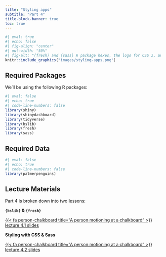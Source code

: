 ```yaml
---
title: "Styling apps"
subtitle: "Part 4"
title-block-banner: true
toc: true
---
```


```r
#| eval: true 
#| echo: false
#| fig-align: "center"
#| out-width: "50%" 
#| fig-alt: "{fresh} and {sass} R package hexes, the logo for CSS 3, and text that reads '{bslib}`"
knitr::include_graphics("images/styling-apps.png")
```

## Required Packages

We'll be using the following R packages: 

```r
#| eval: false
#| echo: true
#| code-line-numbers: false
library(shiny)
library(shinydashboard)
library(tidyverse)
library(bslib)
library(fresh)
library(sass)
```

## Required Data

```r
#| eval: false
#| echo: true
#| code-line-numbers: false
library(palmerpenguins)
```


## Lecture Materials

Part 4 is broken down into two lessons:

::: {.grid}

::: {.g-col-12 .g-col-md-6}
::: {.center-text}
[**`{bslib}` & `{fresh}`**]{.teal-text .body-text-m}

[{{< fa person-chalkboard title="A person motioning at a chalkboard" >}} lecture 4.1 slides](slides/part4.1-bslib-fresh-slides.qmd){.btn role="button" target="_blank"} 
:::
:::


::: {.g-col-12 .g-col-md-6}
::: {.center-text}
[**Styling with CSS & Sass**]{.teal-text .body-text-m}

[{{< fa person-chalkboard title="A person motioning at a chalkboard" >}} lecture 4.2 slides](slides/part4.2-css-sass-slides.qmd){.btn role="button" target="_blank"} 
:::
:::

:::

